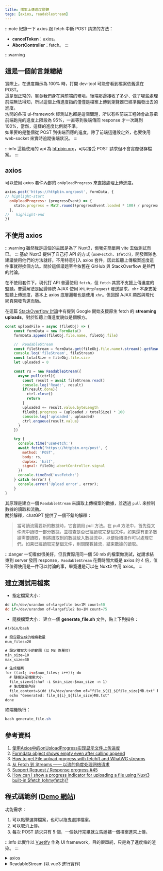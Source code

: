 ```yaml
---
title: 檔案上傳進度監聽
tags: [axios, readablestream]
---
```

:::note
紀錄一下 axios 跟 fetch 中斷 POST 請求的方法：  
* **cancelToken**：axios。
* **AbortController**：fetch。
:::

:::warning
## 這是一個前言兼總結
實際上，在進度顯示為 100% 時，打開 dev-tool 可能會看到檔案依舊還在 POST。  
這是很正常的，畢竟我們身在純前端的環境，後端那邊接收了多少、做了哪些處理前端無法得知，所以這個上傳進度指的僅僅是檔案上傳到瀏覽器已經準備發出去的進度。  
坊間的各項 ui-framework 經測試也都是這個問題，所以有些前端工程師會故意把前端跑完的進度上限設為 95%，一直等到後端傳回 response 才一次跳到 100%，當然，這樣的進度比例就不準。  
如果要的是整個從 POST 到後端回應的進度，除了前端這邊設定外，也要使用 web-socket 來實時追蹤後端狀況。
:::

:::info
這篇使用的 api 為 [httpbin.org](https://httpbin.org/)，可以接受 POST 請求但不會實際儲存檔案。
:::

## axios
可以使用 axios 套件內部的 `onUploadProgress` 來直接處理上傳進度。

```js
axios.post('https://httpbin.org/post', formData, {
// highlight-start
  onUploadProgress: (progressEvent) => {
    state.progress = Math.round((progressEvent.loaded * 100) / progressEvent.total)
  },
//   highlight-end
})
```

## 不使用 axios
:::warning
雖然我是這個的主因是為了 Nuxt3，但我先簡單用 vite 去做測試而已。
:::
基於 Nuxt3 提供了自己打 API 的方式 (`useFectch`、`$fetch`)，開發團隊也建議使用他們的方法就好，不用特意引入 axios 套件，因此監聽上傳檔案進度這件事就得換個方法。關於這個議題至今依舊在 GitHub 與 StackOverflow 是熱門的討論。

在不使用套件下，現代打 API 普遍使用 `fetch`，但 `fetch` 其實不支援上傳進度的監聽。普遍解法是回歸傳統 AJAX 使用 `XMLHttpRequest` 發送請求，`xhr` 本身支援監聽上傳進度，基本上 axios 底層邏輯也是使用 `xhr`。但回歸 AJAX 顯然與現代網頁開發背道而馳。

在這篇 [StackOverflow 討論](https://stackoverflow.com/questions/52422662/how-to-get-file-upload-progress-with-fetch-and-whatwg-streams/52860605#52860605)中有提到 Google 開始支援原生 fetch 的 **streaming uploads**，對於監聽上傳進度貌似是個解方。

```js
const uploadFile = async (fileObj) => {
    const formData = new FormData()
    formData.append(fileObj.file.name, fileObj.file)

    //  ReadableStream
    const fileStream = formData.get(fileObj.file.name).stream().getReader()
    console.log('fileStream', fileStream)
    const totalSize = fileObj.file.size
    let uploaded = 0
    
    const rs = new ReadableStream({
      async pull(ctrl){
        const result = await fileStream.read()
        console.log('Read:', result)
        if(result.done){
          ctrl.close()
          return
        }
        uploaded += result.value.byteLength
        fileObj.progress = (uploaded / totalSize) * 100
        console.log('uploaded', uploaded)
        ctrl.enqueue(result.value)
      }
    })

    try {
      console.time('useFetch:')
      await fetch('https://httpbin.org/post', {
        method: 'POST',
        body: rs,
        duplex: 'half',
        signal: fileObj.abortController.signal
      })
      console.timeEnd('useFetch:')
    } catch (error) {
      console.error('Upload error', error);
    }
}
```
其原理是建立一個 `ReadableStream` 來讀取上傳檔案的數據，並透過 `pull` 來控制數據的讀取和流動。  
關於解釋，chatGPT 提供了一個不錯的解釋：
>當可讀流需要新的數據時，它會調用 pull 方法。在 pull 方法中，首先從文件流中讀取一部分數據，並檢查是否已經讀取完整個文件。如果還有更多數據需要讀取，則將讀取到的數據放入數據流中，以便後續操作可以處理它們。如果已經讀取完整個文件，則關閉數據流，結束數據的讀取。

:::danger
一切看似很美好，但我實際用同一個 50 mb 的檔案做測試，從請求結束到 server 發回 response，`ReadableStream` 花費時間大概是 axios 的 4 倍，值不值得使用是一件可以討論的事，畢竟還是可以在 Nuxt3 中用 axios。
:::

## 建立測試用檔案
* 指定檔案大小：
```powershell
dd if=/dev/urandom of=largefile bs=1M count=50
dd if=/dev/urandom of=largefile2 bs=1M count=75
```

* 隨機檔案大小：
建立一個 **generate_file.sh** 文件，貼上下列指令：
```xml
#!/bin/bash

# 設定要生成的檔案數量
num_files=20

# 設定檔案大小的範圍（以 MB 為單位）
min_size=10
max_size=30

# 生成檔案
for ((i=1; i<=$num_files; i++)); do
  # 隨機決定檔案大小
  file_size=$(shuf -i $min_size-$max_size -n 1)
  # 生成檔案內容
  file_content=$(dd if=/dev/urandom of="file_${i}_${file_size}MB.txt" bs=1M count=$file_size status=none)
  echo "Generated: file_${i}_${file_size}MB.txt"
done
```
終端機執行：
```powershell
bash generate_file.sh
```

## 參考資料
1. [使用Axios中的onUploadProgress实现显示文件上传进度](https://blog.csdn.net/qq_41915137/article/details/132607010)
2. [Formdata object shows empty even after calling append](https://stackoverflow.com/questions/37235810/formdata-object-shows-empty-even-after-calling-append)
3. [How to get File upload progress with fetch() and WhatWG streams](https://stackoverflow.com/questions/52422662/how-to-get-file-upload-progress-with-fetch-and-whatwg-streams/52860605#52860605)
4. [从 Fetch 到 Streams —— 以流的角度处理网络请求](https://juejin.cn/post/6844904029244358670)
5. [Support Request / Response progress #45](https://github.com/unjs/ofetch/issues/45)
6. [How can I show a progress indicator for uploading a file using Nuxt3 built-in $fetch (ohmyfetch)?](https://stackoverflow.com/questions/73811890/how-can-i-show-a-progress-indicator-for-uploading-a-file-using-nuxt3-built-in-f)


## 程式碼範例 ([Demo 網站](https://chungyingho.github.io/Vue3-file-upload-progress/))
功能需求：
1. 可以點擊選擇檔案，也可以拖曳選擇檔案。
2. 可以取消上傳。
3. 每次 POST 請求只有 5 個，一個執行完畢就立馬遞補一個檔案進來上傳。

:::info
此實作以 [Vuetify](https://vuetifyjs.com/zh-Hans/) 作為 UI framework，目的很單純，只是為了進度條的渲染。
:::

<details>
<summary>axios</summary>

```xml
<script setup>
import axios from 'axios';
import { reactive } from 'vue';

const state = reactive({
    files: [],
    uploading: false,
    isDragOver: false,
})

// imput file
const handleFileChange = (event) => {
  state.uploading = true
  state.files = Array.from(event.target.files).map((file) => ({
    file,
    progress: 0,
    cancelTokenSource: axios.CancelToken.source(),
  }))
}

// drag and drop
const handleIsDrag = () => {
    state.isDragOver = true
}

const handleDrop = (event) => {
    state.isDragOver = false
    state.uploading = true
    const files = Array.from(event.dataTransfer.files).map((file) => ({
    file,
    progress: 0,
    cancelTokenSource: axios.CancelToken.source(),
    }));

    state.files = files
}

// cancel upload
const cancelUpload = (fileObj) => {
  const fileIndex = state.files.findIndex((file) => file === fileObj);

  if (fileIndex !== -1) {
    state.files[fileIndex].cancelTokenSource.cancel('cancel upload')
  }
}

// upload
const uploadFile = async (fileObj) => {
    const formData = new FormData()
    formData.append(fileObj.file.name, fileObj.file)
    for(let pair of formData.entries()) {
      console.log(pair[0]+', '+pair[1]);
    }
    let response

    try {
      console.time('axios:')
      response = await axios.post('https://httpbin.org/post', formData, {
          onUploadProgress: (progressEvent) => {
            const loaded = progressEvent.loaded
            const total = progressEvent.total
            const uploadPercentage = response ? 100 : Math.round((loaded * 95) / total)
            fileObj.progress = uploadPercentage
          },
          cancelToken: fileObj.cancelTokenSource.token
      })
      console.timeEnd('axios:')
      fileObj.progress = 100
    } catch (error) {
    console.error('Upload error', error);
    }
}

const uploadFiles = async () => {
    if (state.files.length === 0) {
      alert('No selected file!')
      return
    }

    const maxConcurrentUploads = 5
    let currentIndex = 0
    let completedUploads = 0

    const uploadFileAndNext = async (file) => {
      try {
        await uploadFile(file);
      } catch (error) {
        console.error(error);
        // 上傳失敗時的處理邏輯
      } finally {
        // 無論上傳成功或失敗，都增加已完成的上傳數
        completedUploads++;

        // 當上傳結束後，遞補新的檔案進行 POST
        if (currentIndex < state.files.length) {
          const nextFile = state.files[currentIndex++];
          uploadFileAndNext(nextFile)
        }

        // 如果所有檔案都已上傳完成，顯示提示
        if (completedUploads === state.files.length) {
          alert('All done')
          state.uploading = false
          state.files = []
        }
      }
    }

    // 初始化同時運行的 POST
    const uploadPromises = []
    for (let i = 0; i < maxConcurrentUploads && i < state.files.length; i++) {
      const file = state.files[currentIndex++]
      uploadPromises.push(uploadFileAndNext(file))
    }

    // 等待所有 POST 完成
    await Promise.all(uploadPromises)
}
</script>

<template>
    <div class="container">
      <p>Axios</p>
      <div
        @dragenter.prevent="handleIsDrag"
        @dragover.prevent="handleIsDrag"
        @dragleave.prevent="handleIsDrag"
        @drop.prevent="handleDrop"
        class="drop-area"
        :class="{ 'drag-over': state.isDragOver }"
        >
        <label class="input-label">
          <input type="file" @change="handleFileChange" multiple/>
          <span>+</span>
        </label>
      </div>
      <button @click="uploadFiles">Upload</button>
      <div v-if="state.uploading">
        <div v-for="(fileObj, index) in state.files" :key="index" class="progress">
          <p>{{ fileObj.file.name }}</p>
          <v-progress-linear
            rounded
            color="primary" 
            v-model="fileObj.progress"
            height="25px"
            class="linebar">
            <strong>{{ Math.ceil(fileObj.progress) }}%</strong>
          </v-progress-linear>
          <button @click="() => cancelUpload(fileObj)" class="cancel">
            Cancel
          </button>
        </div>
      </div>
    </div>
</template>

<style scoped>
.container{
  display: flex;
  gap: 1rem;
  align-items: center;
  flex-direction: column;
  border-radius: 25px;
  height: 80vh;
  width: 100%;
  padding: 1rem;
}

.drop-area {
  width: 15vw;
  height: 20vh;
  border: 2px dashed #ccc;
  border-radius: 25px;
  display: flex;
  align-items: center;
  justify-content: center;
}

.drag-over {
  border-color: #2196F3;
  background-color: #E3F2FD;
}

.input-label{
  display: flex;
  align-items: center;
  justify-content: center;
  background-color: rgba(225, 225, 225, 0.6);
  width: 100%;
  height: 100%;
  border-radius: 25px;
  cursor: pointer;

  input{
    display: none;
  }
  span{
    font-size: 3rem;
    font-weight: 500;
  }
}

button{
  padding: 0.5rem;
  border-radius: 25px;
  background-color: lightblue;
  font-size: 1rem;
}

.progress{
  width: 45vw;
  margin-top: 1rem;
  display: grid;
  gap: 1.5rem;
  grid-template-rows: 1fr;
  grid-template-columns: 1fr 3fr 1fr;

  p{
    grid-column: 1/2;
    align-self: center;
  }
  .linebar{
    grid-column: 2/3;
    align-self: center;
  }
}

.cancel{
  width: 60%;
  border-radius: 25px;
  padding: 0.5rem;
  background-color: pink;
  display: flex;
  align-items: center;
  justify-content: center;
  grid-column: 3/4;
  align-self: center;
  justify-self: end;
}
</style>
```
</details>

<details>
<summary>ReadableStream (以 vue3 進行實作)</summary>

```xml
<script setup>
import { reactive } from 'vue';

const state = reactive({
    files: [],
    uploading: false,
    isDragOver: false,
})

// imput file
const handleFileChange = (event) => {
  state.uploading = true
  state.files = Array.from(event.target.files).map((file) => ({
    file,
    progress: 0,
    abortController: new AbortController()
  }))
}

// drag and drop
const handleIsDrag = () => {
    state.isDragOver = true
}

const handleDrop = (event) => {
    state.isDragOver = false
    state.uploading = true
    const files = Array.from(event.dataTransfer.files).map((file) => ({
    file,
    progress: 0,
    abortController: new AbortController()
    }));

    state.files = files
}

// cancel upload
const cancelUpload = (fileObj) => {
    const fileIndex = state.files.findIndex((file) => file === fileObj);

    if (fileIndex !== -1) {
        fileObj.abortController.abort()
    }
}

const uploadFile = async (fileObj) => {
    const formData = new FormData()
    formData.append(fileObj.file.name, fileObj.file)

    //  todo ReadableStream
    const fileStream = formData.get(fileObj.file.name).stream().getReader()
    console.log('fileStream', fileStream)
    const totalSize = fileObj.file.size
    let uploaded = 0
    
    const rs = new ReadableStream({
      async pull(ctrl){
        const result = await fileStream.read()
        console.log('Read:', result)
        if(result.done){
          ctrl.close()
          return
        }
        uploaded += result.value.byteLength
        fileObj.progress = (uploaded / totalSize) * 100
        console.log('uploaded', uploaded)
        ctrl.enqueue(result.value)
      }
    })

    try {
      console.time('useFetch:')
      await fetch('https://httpbin.org/post', {
        method: 'POST',
        body: rs,
        duplex: 'half',
        signal: fileObj.abortController.signal
      })
      console.timeEnd('useFetch:')
    } catch (error) {
      console.error('Upload error', error);
    }
}

const uploadFiles = async () => {
    if(state.files.length === 0){
      alert('No selected file!')
      return
    }else{
      try {
        await Promise.all(state.files.map(file => uploadFile(file)));
        alert('All done');
      } catch (error) {
        console.error(error);
        alert('Something error ><');
      } finally {
        state.uploading = false;
        state.files = [];
      }
    }
}
</script>

<template>
    <div class="container">
      <p>ReadableStream</p>
      <div
        @dragenter.prevent="handleIsDrag"
        @dragover.prevent="handleIsDrag"
        @dragleave.prevent="handleIsDrag"
        @drop.prevent="handleDrop"
        class="drop-area"
        :class="{ 'drag-over': state.isDragOver }"
        >
        <label class="input-label">
          <input type="file" @change="handleFileChange" multiple/>
          <span>+</span>
        </label>
      </div>
      <button @click="uploadFiles">Upload</button>
      <div v-if="state.uploading">
        <div v-for="(fileObj, index) in state.files" :key="index" class="progress">
          <p>{{ fileObj.file.name }}</p>
          <v-progress-linear
            rounded
            color="primary"
            v-model="fileObj.progress"
            height="25px"
            class="linebar">
            <strong>{{ Math.ceil(fileObj.progress) }}%</strong>
          </v-progress-linear>
          <button @click="() => cancelUpload(fileObj)" class="cancel">
            Cancel
          </button>
        </div>
      </div>
    </div>
</template>

<style scoped>
.container{
  display: flex;
  gap: 1rem;
  align-items: center;
  flex-direction: column;
  border-radius: 25px;
  height: 80vh;
  width: 100%;
  padding: 1rem;
}

.drop-area {
  width: 15vw;
  height: 20vh;
  border: 2px dashed #ccc;
  border-radius: 25px;
  display: flex;
  align-items: center;
  justify-content: center;
}

.drag-over {
  border-color: #2196F3;
  background-color: #E3F2FD;
}

.input-label{
  display: flex;
  align-items: center;
  justify-content: center;
  background-color: rgba(225, 225, 225, 0.6);
  width: 100%;
  height: 100%;
  border-radius: 25px;
  cursor: pointer;

  input{
    display: none;
  }
  span{
    font-size: 3rem;
    font-weight: 500;
  }
}

button{
  padding: 0.5rem;
  border-radius: 25px;
  background-color: lightblue;
  font-size: 1rem;
}

.progress{
  width: 45vw;
  margin-top: 1rem;
  display: grid;
  gap: 1.5rem;
  grid-template-rows: 1fr;
  grid-template-columns: 1fr 3fr 1fr;

  p{
    grid-column: 1/2;
    align-self: center;
  }
  .linebar{
    grid-column: 2/3;
    align-self: center;
  }
}

.cancel{
  width: 60%;
  border-radius: 25px;
  padding: 0.5rem;
  background-color: pink;
  display: flex;
  align-items: center;
  justify-content: center;
  grid-column: 3/4;
  align-self: center;
  justify-self: end;
}
</style>
```
</details>